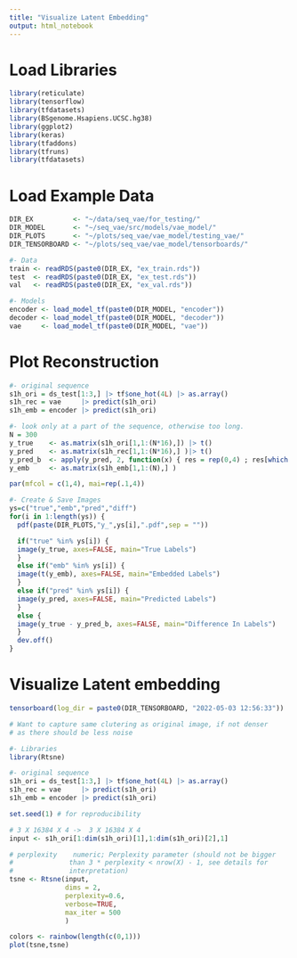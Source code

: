 ```yaml
---
title: "Visualize Latent Embedding"
output: html_notebook
---
```


# Load Libraries
```r
library(reticulate)
library(tensorflow)
library(tfdatasets)
library(BSgenome.Hsapiens.UCSC.hg38)
library(ggplot2)
library(keras)
library(tfaddons)
library(tfruns)
library(tfdatasets)
```
# Load Example Data
```r
DIR_EX          <- "~/data/seq_vae/for_testing/"
DIR_MODEL       <- "~/seq_vae/src/models/vae_model/"
DIR_PLOTS       <- "~/plots/seq_vae/vae_model/testing_vae/"
DIR_TENSORBOARD <- "~/plots/seq_vae/vae_model/tensorboards/"

#- Data
train <- readRDS(paste0(DIR_EX, "ex_train.rds"))
test  <- readRDS(paste0(DIR_EX, "ex_test.rds"))
val   <- readRDS(paste0(DIR_EX, "ex_val.rds"))

#- Models
encoder <- load_model_tf(paste0(DIR_MODEL, "encoder"))
decoder <- load_model_tf(paste0(DIR_MODEL, "decoder"))
vae     <- load_model_tf(paste0(DIR_MODEL, "vae"))
```
# Plot Reconstruction
```r
#- original sequence
s1h_ori = ds_test[1:3,] |> tf$one_hot(4L) |> as.array()
s1h_rec = vae     |> predict(s1h_ori)
s1h_emb = encoder |> predict(s1h_ori)

#- look only at a part of the sequence, otherwise too long.
N = 300
y_true    <- as.matrix(s1h_ori[1,1:(N*16),]) |> t()
y_pred    <- as.matrix(s1h_rec[1,1:(N*16),] )|> t()
y_pred_b  <- apply(y_pred, 2, function(x) { res = rep(0,4) ; res[which.max(x)] = 1; res})
y_emb     <- as.matrix(s1h_emb[1,1:(N),] )

par(mfcol = c(1,4), mai=rep(.1,4))

#- Create & Save Images
ys=c("true","emb","pred","diff")
for(i in 1:length(ys)) {
  pdf(paste(DIR_PLOTS,"y_",ys[i],".pdf",sep = ""))

  if("true" %in% ys[i]) {
  image(y_true, axes=FALSE, main="True Labels")
  }
  else if("emb" %in% ys[i]) {
  image(t(y_emb), axes=FALSE, main="Embedded Labels")
  }
  else if("pred" %in% ys[i]) {
  image(y_pred, axes=FALSE, main="Predicted Labels")
  } 
  else {
  image(y_true - y_pred_b, axes=FALSE, main="Difference In Labels")
  }
  dev.off()
}
```

# Visualize Latent embedding
```r
tensorboard(log_dir = paste0(DIR_TENSORBOARD, "2022-05-03 12:56:33"))
```
```r

# Want to capture same clutering as original image, if not denser
# as there should be less noise

#- Libraries
library(Rtsne)

#- original sequence
s1h_ori = ds_test[1:3,] |> tf$one_hot(4L) |> as.array()
s1h_rec = vae     |> predict(s1h_ori)
s1h_emb = encoder |> predict(s1h_ori)

set.seed(1) # for reproducibility

# 3 X 16384 X 4 ->  3 X 16384 X 4
input <- s1h_ori[1:dim(s1h_ori)[1],1:dim(s1h_ori)[2],1]

# perplexity    numeric; Perplexity parameter (should not be bigger
#              than 3 * perplexity < nrow(X) - 1, see details for
#              interpretation)
tsne <- Rtsne(input,
              dims = 2,
              perplexity=0.6,
              verbose=TRUE,
              max_iter = 500
              )

colors <- rainbow(length(c(0,1)))
plot(tsne,tsne)
```